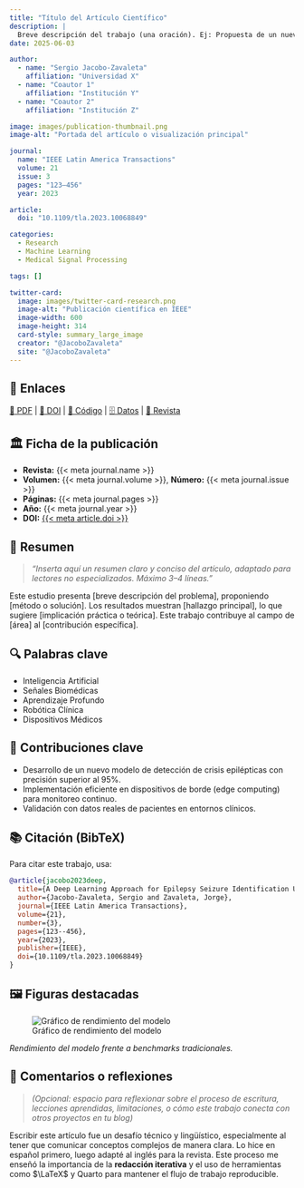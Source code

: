 ```yaml
---
title: "Título del Artículo Científico"
description: |
  Breve descripción del trabajo (una oración). Ej: Propuesta de un nuevo algoritmo para la detección de señales EEG en pacientes epilépticos.
date: 2025-06-03

author: 
  - name: "Sergio Jacobo-Zavaleta"
    affiliation: "Universidad X"
  - name: "Coautor 1"
    affiliation: "Institución Y"
  - name: "Coautor 2"
    affiliation: "Institución Z"

image: images/publication-thumbnail.png
image-alt: "Portada del artículo o visualización principal"

journal: 
  name: "IEEE Latin America Transactions"
  volume: 21
  issue: 3
  pages: "123–456"
  year: 2023

article:
  doi: "10.1109/tla.2023.10068849"

categories:
  - Research
  - Machine Learning
  - Medical Signal Processing

tags: []

twitter-card:
  image: images/twitter-card-research.png
  image-alt: "Publicación científica en IEEE"
  image-width: 600
  image-height: 314
  card-style: summary_large_image
  creator: "@JacoboZavaleta"
  site: "@JacoboZavaleta"
---
```


## 📎 Enlaces

[📄 PDF](https://doi.org/{{< meta doi >}}) | [🔗 DOI](https://doi.org/{{< meta doi >}}) | [🐙 Código](https://github.com/SJacoboZavaleta/project-name) | [🗄️ Datos](https://figshare.com/s/xxxxx) | [📖 Revista](https://ieeexplore.ieee.org/xpl/RecentIssue.jsp?punumber=99)

## 🏛️ Ficha de la publicación

- **Revista:** {{< meta journal.name >}}
- **Volumen:** {{< meta journal.volume >}}, **Número:** {{< meta journal.issue >}}
- **Páginas:** {{< meta journal.pages >}}
- **Año:** {{< meta journal.year >}}
- **DOI:** [{{< meta article.doi >}}](https://doi.org/{{< meta article.doi >}})

## 📄 Resumen

> *"Inserta aquí un resumen claro y conciso del artículo, adaptado para lectores no especializados. Máximo 3–4 líneas."*

Este estudio presenta [breve descripción del problema], proponiendo [método o solución]. Los resultados muestran [hallazgo principal], lo que sugiere [implicación práctica o teórica]. Este trabajo contribuye al campo de [área] al [contribución específica].


## 🔍 Palabras clave

- Inteligencia Artificial
- Señales Biomédicas
- Aprendizaje Profundo
- Robótica Clínica
- Dispositivos Médicos

## 🧩 Contribuciones clave

- Desarrollo de un nuevo modelo de detección de crisis epilépticas con precisión superior al 95%.
- Implementación eficiente en dispositivos de borde (edge computing) para monitoreo continuo.
- Validación con datos reales de pacientes en entornos clínicos.


## 📚 Citación (BibTeX)

Para citar este trabajo, usa:

```bibtex
@article{jacobo2023deep,
  title={A Deep Learning Approach for Epilepsy Seizure Identification Using EEG Signals},
  author={Jacobo-Zavaleta, Sergio and Zavaleta, Jorge},
  journal={IEEE Latin America Transactions},
  volume={21},
  number={3},
  pages={123--456},
  year={2023},
  publisher={IEEE},
  doi={10.1109/tla.2023.10068849}
}
```

## 🖼️ Figuras destacadas

<!-- Opcional: incluye 1-2 figuras clave del artículo -->
![Gráfico de rendimiento del modelo](images/figure1.png){.thumbnail-image}

*Rendimiento del modelo frente a benchmarks tradicionales.*


## 💬 Comentarios o reflexiones

> *(Opcional: espacio para reflexionar sobre el proceso de escritura, lecciones aprendidas, limitaciones, o cómo este trabajo conecta con otros proyectos en tu blog)*

Escribir este artículo fue un desafío técnico y lingüístico, especialmente al tener que comunicar conceptos complejos de manera clara. Lo hice en español primero, luego adapté al inglés para la revista. Este proceso me enseñó la importancia de la **redacción iterativa** y el uso de herramientas como $\LaTeX$ y Quarto para mantener el flujo de trabajo reproducible.


